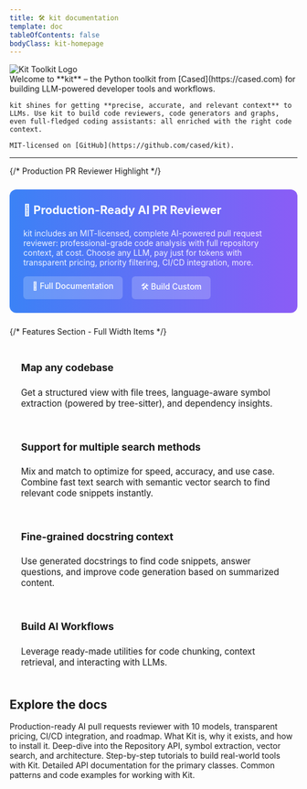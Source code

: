 ```yaml
---
title: 🛠️ kit documentation
template: doc
tableOfContents: false
bodyClass: kit-homepage
---
```



<div class="hero-container">
  <div class="hero-image">
    <img src="/kit.png" alt="Kit Toolkit Logo" />
  </div>
  <div class="hero-text">
    Welcome to **kit** – the Python toolkit from [Cased](https://cased.com) for building LLM-powered developer tools and workflows.

    kit shines for getting **precise, accurate, and relevant context** to 
    LLMs. Use kit to build code reviewers, code generators and graphs, even full-fledged coding assistants: all enriched with the right code context. 
    
    MIT-licensed on [GitHub](https://github.com/cased/kit).
  </div>
</div>

<hr />

{/* Production PR Reviewer Highlight */}
<div style="background: linear-gradient(90deg, #3b82f6 0%, #8b5cf6 100%); color: white; padding: 1.5rem; border-radius: 0.75rem; margin: 1.5rem 0;">
  <h3 style="margin-top: 0; color: white; font-size: 1.25rem;">🚀 Production-Ready AI PR Reviewer</h3>
  <p style="margin-bottom: 1rem; opacity: 0.9;">
    kit includes an MIT-licensed, complete AI-powered pull request reviewer: professional-grade code analysis with full repository context, at cost.
    Choose any LLM, pay just for tokens with transparent pricing, priority filtering, CI/CD integration, more.
  </p>
  <div style="display: flex; gap: 1rem; flex-wrap: wrap;">
    <a href="/pr-reviewer" style="background: rgba(255,255,255,0.2); color: white; padding: 0.5rem 1rem; border-radius: 0.375rem; text-decoration: none; font-weight: 500;">
      📖 Full Documentation
    </a>
    <a href="/tutorials/ai_pr_reviewer" style="background: rgba(255,255,255,0.2); color: white; padding: 0.5rem 1rem; border-radius: 0.375rem; text-decoration: none; font-weight: 500;">
      🛠️ Build Custom
    </a>
  </div>
</div>

{/* Features Section - Full Width Items */}

<div style="display: flex; flex-direction: column; gap: 1rem; margin-top: 1.5rem; margin-bottom: 2rem;">
  <div style="padding: 1.25rem; border: 1px solid var(--sl-color-gray-5); border-radius: 0.5rem;">
    <h4 style="margin-top: 0; font-size: 1.1rem;">Map any codebase</h4>
    <p style="font-size: 0.95rem; color: var(--sl-color-gray-2); margin-bottom: 0;">
      Get a structured view with file trees, language-aware symbol extraction
      (powered by tree-sitter), and dependency insights.
    </p>
  </div>
  <div style="padding: 1.25rem; border: 1px solid var(--sl-color-gray-5); border-radius: 0.5rem;">
    <h4 style="margin-top: 0; font-size: 1.1rem;">
      Support for multiple search methods
    </h4>
    <p style="font-size: 0.95rem; color: var(--sl-color-gray-2); margin-bottom: 0;">
      Mix and match to optimize for speed, accuracy, and use case. Combine fast
      text search with semantic vector search to find relevant code snippets
      instantly.
    </p>
  </div>
  <div style="padding: 1.25rem; border: 1px solid var(--sl-color-gray-5); border-radius: 0.5rem;">
    <h4 style="margin-top: 0; font-size: 1.1rem;">
      Fine-grained docstring context
    </h4>
    <p style="font-size: 0.95rem; color: var(--sl-color-gray-2); margin-bottom: 0;">
      Use generated docstrings to find code snippets, answer questions, and
      improve code generation based on summarized content.
    </p>
  </div>
  <div style="padding: 1.25rem; border: 1px solid var(--sl-color-gray-5); border-radius: 0.5rem;">
    <h4 style="margin-top: 0; font-size: 1.1rem;">Build AI Workflows</h4>
    <p style="font-size: 0.95rem; color: var(--sl-color-gray-2); margin-bottom: 0;">
      Leverage ready-made utilities for code chunking, context retrieval, and
      interacting with LLMs.
    </p>
  </div>
</div>

## Explore the docs

<CardGroup cols={2}>
  <Card title="🚀 AI PR Reviewer" href="/pr-reviewer">
    Production-ready AI pull requests reviewer with 10 models, transparent pricing, CI/CD integration, and roadmap.
  </Card>
  <Card title="Overview" href="/introduction/overview">
    What Kit is, why it exists, and how to install it.
  </Card>
  <Card title="Core Concepts" href="/core-concepts/repository-api">
    Deep-dive into the Repository API, symbol extraction, vector search, and
    architecture.
  </Card>
  <Card title="Tutorials" href="/tutorials/ai_pr_reviewer">
    Step-by-step tutorials to build real-world tools with Kit.
  </Card>
</CardGroup>

<CardGroup cols={2}>
  <Card title="API docs" href="/api/repository">
    Detailed API documentation for the primary classes.
  </Card>
  <Card title="Recipes" href="/recipes">
    Common patterns and code examples for working with Kit.
  </Card>
</CardGroup>
